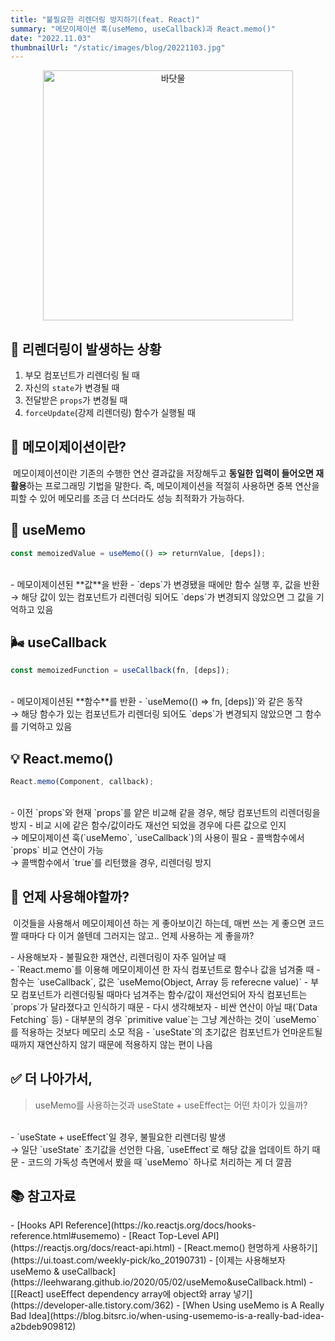 ```yaml
---
title: "불필요한 리렌더링 방지하기(feat. React)"
summary: "메모이제이션 훅(useMemo, useCallback)과 React.memo()"
date: "2022.11.03"
thumbnailUrl: "/static/images/blog/20221103.jpg"
---
```


<div align="center">
	<img src="/static/images/blog/20221103.jpg" width="400px" alt="바닷물" />
</div>

## 🎨 리렌더링이 발생하는 상황

1. 부모 컴포넌트가 리렌더링 될 때
2. 자신의 `state`가 변경될 때
3. 전달받은 `props`가 변경될 때
4. `forceUpdate`(강제 리렌더링) 함수가 실행될 때

## 🤖 메모이제이션이란?

&nbsp;메모이제이션이란 기존의 수행한 연산 결과값을 저장해두고 **동일한 입력이 들어오면 재활용**하는 프로그래밍 기법을 말한다. 즉, 메모이제이션을 적절히 사용하면 중복 연산을 피할 수 있어 메모리를 조금 더 쓰더라도 성능 최적화가 가능하다.

## 📝 useMemo

```javascript
const memoizedValue = useMemo(() => returnValue, [deps]);
```
<br/>
- 메모이제이션된 **값**을 반환
- `deps`가 변경됐을 때에만 함수 실행 후, 값을 반환<br/>
	→ 해당 값이 있는 컴포넌트가 리렌더링 되어도 `deps`가 변경되지 않았으면 그 값을 기억하고 있음

## 🌬 useCallback

```javascript
const memoizedFunction = useCallback(fn, [deps]);
```
<br/>
- 메모이제이션된 **함수**를 반환
- `useMemo(() => fn, [deps])`와 같은 동작<br/>
	→ 해당 함수가 있는 컴포넌트가 리렌더링 되어도 `deps`가 변경되지 않았으면 그 함수를 기억하고 있음

## 💡 React.memo()
```javascript
React.memo(Component, callback);
```
<br/>
- 이전 `props`와 현재 `props`를 얕은 비교해 같을 경우, 해당 컴포넌트의 리렌더링을 방지
- 비교 시에 같은 함수/값이라도 재선언 되었을 경우에 다른 값으로 인지<br/>
	→ 메모이제이션 훅(`useMemo`, `useCallback`)의 사용이 필요
- 콜백함수에서 `props` 비교 연산이 가능<br/>
	→ 콜백함수에서 `true`를 리턴했을 경우, 리렌더링 방지

## 🤔 언제 사용해야할까?
&nbsp;이것들을 사용해서 메모이제이션 하는 게 좋아보이긴 하는데, 매번 쓰는 게 좋으면 코드 짤 때마다 다 이거 쓸텐데 그러지는 않고.. 언제 사용하는 게 좋을까?
<div>
- 사용해보자
	- 불필요한 재연산, 리렌더링이 자주 일어날 때<br/>
	- `React.memo`를 이용해 메모이제이션 한 자식 컴포넌트로 함수나 값을 넘겨줄 때
		- 함수는 `useCallback`, 값은 `useMemo(Object, Array 등 referecne value)`
		- 부모 컴포넌트가 리렌더링될 때마다 넘겨주는 함수/값이 재선언되어 자식 컴포넌트는 `props`가 달라졌다고 인식하기 때문
- 다시 생각해보자
	- 비싼 연산이 아닐 때(`Data Fetching` 등)
	- 대부분의 경우 `primitive value`는 그냥 계산하는 것이 `useMemo`를 적용하는 것보다 메모리 소모 적음
	- `useState`의 초기값은 컴포넌트가 언마운트될 때까지 재연산하지 않기 때문에 적용하지 않는 편이 나음
</div>

## ✅ 더 나아가서,
> useMemo를 사용하는것과 useState + useEffect는 어떤 차이가 있을까?
<br/>
- `useState + useEffect`일 경우, 불필요한 리렌더링 발생<br/>
	→ 일단 `useState` 초기값을 선언한 다음, `useEffect`로 해당 값을 업데이트 하기 때문
- 코드의 가독성 측면에서 봤을 때 `useMemo` 하나로 처리하는 게 더 깔끔

## 📚 참고자료
<div>
- [Hooks API Reference](https://ko.reactjs.org/docs/hooks-reference.html#usememo)
- [React Top-Level API](https://reactjs.org/docs/react-api.html)
- [React.memo() 현명하게 사용하기](https://ui.toast.com/weekly-pick/ko_20190731)
- [이제는 사용해보자 useMemo & useCallback](https://leehwarang.github.io/2020/05/02/useMemo&useCallback.html)
- [[React] useEffect dependency array에 object와 array 넣기](https://developer-alle.tistory.com/362)
- [When Using useMemo is A Really Bad Idea](https://blog.bitsrc.io/when-using-usememo-is-a-really-bad-idea-a2bdeb909812)
</div>
